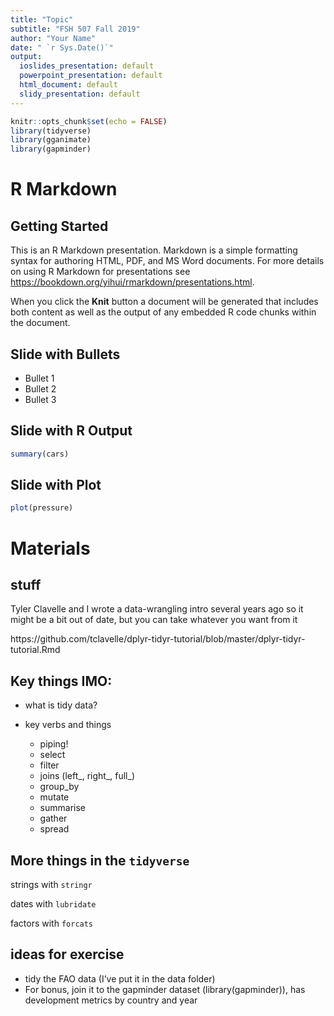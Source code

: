 ```yaml
---
title: "Topic"
subtitle: "FSH 507 Fall 2019"
author: "Your Name"
date: " `r Sys.Date()`"
output:
  ioslides_presentation: default
  powerpoint_presentation: default
  html_document: default
  slidy_presentation: default
---
```


```r
knitr::opts_chunk$set(echo = FALSE)
library(tidyverse)
library(gganimate)
library(gapminder)
```

# R Markdown

## Getting Started

This is an R Markdown presentation. Markdown is a simple formatting syntax for authoring HTML, PDF, and MS Word documents. For more details on using R Markdown for presentations see <https://bookdown.org/yihui/rmarkdown/presentations.html>.

When you click the **Knit** button a document will be generated that includes both content as well as the output of any embedded R code chunks within the document.

## Slide with Bullets

- Bullet 1
- Bullet 2
- Bullet 3

## Slide with R Output

```r
summary(cars)
```

## Slide with Plot

```r
plot(pressure)
```


# Materials

## stuff

Tyler Clavelle and I wrote a data-wrangling intro several years ago so it might be a bit out of date, but you can take whatever you want from it

https://github.com/tclavelle/dplyr-tidyr-tutorial/blob/master/dplyr-tidyr-tutorial.Rmd

## Key things IMO:

* what is tidy data?

* key verbs and things
  - piping! 
  - select
  - filter
  - joins (left_, right_, full_)
  - group_by
  - mutate
  - summarise
  - gather
  - spread
  
## More things in the `tidyverse`

strings with `stringr`

dates with `lubridate`

factors with `forcats`
  
## ideas for exercise
  - tidy the FAO data (I've put it in the data folder)
  - For bonus, join it to the gapminder dataset (library(gapminder)), has development metrics by country and year

